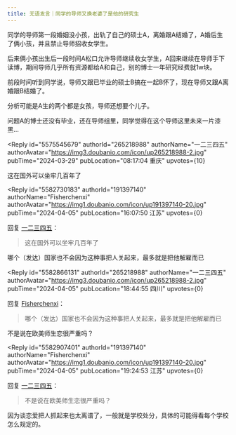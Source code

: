 ```yaml
---
title: 无语发言｜同学的导师又换老婆了是他的研究生
---
```



<Forum groupName="我们在偷听" groupUrl="https://www.douban.com/group/737051/" archivedAt="2025-05-16T14:19:50.410Z">
  <Post
    id="303785919"
    title="无语发言｜同学的导师又换老婆了是他的研究生"
    url="https://www.douban.com/group/topic/303785919/?_spm_id=MjE5NzY5MjUx"
    pubTime="2024-04-10"
    highlightUserId="191397140"
  >
同学的导师第一段婚姻没小孩，出轨了自己的硕士A，离婚跟A结婚了，A婚后生了俩小孩，并且禁止导师招收女学生。

后来俩小孩出生后一段时间A松口允许导师继续收女学生，A回来继续在导师手下读博，期间导师几乎所有资源都给A和自己，别的博士一年研究经费就1w块。

前段时间听到同学说，导师又跟已毕业的硕士B搞在一起B怀了，现在导师又跟A离婚跟B结婚了。

分析可能是A生的两个都是女孩，导师还想要个儿子。

问题A的博士还没有毕业，还在导师组里，同学觉得在这个导师这里未来一片漆黑\...

<Reply
  id="5575545679"
  authorId="265218988"
  authorName="一二三四五"
  authorAvatar="https://img3.doubanio.com/icon/up265218988-2.jpg"
  pubTime="2024-03-29"
  pubLocation="08:17:04 重庆"
  upvotes={10}
>
这在国外可以坐牢几百年了
</Reply>

<Reply
  id="5582730183"
  authorId="191397140"
  authorName="Fisherchenxi"
  authorAvatar="https://img1.doubanio.com/icon/up191397140-20.jpg"
  pubTime="2024-04-05"
  pubLocation="16:07:50 江苏"
  upvotes={0}
>
回复 [一二三四五](https://www.douban.com/people/265218988/)：
 > 这在国外可以坐牢几百年了

哪个（发达）国家也不会因为这种事把人关起来，最多就是把他解雇而已
</Reply>

<Reply
  id="5582866131"
  authorId="265218988"
  authorName="一二三四五"
  authorAvatar="https://img3.doubanio.com/icon/up265218988-2.jpg"
  pubTime="2024-04-05"
  pubLocation="18:44:55 四川"
  upvotes={0}
>
回复 [Fisherchenxi](https://www.douban.com/people/191397140/)：
 > 哪个（发达）国家也不会因为这种事把人关起来，最多就是把他解雇而已

不是说在欧美师生恋很严重吗？
</Reply>

<Reply
  id="5582907401"
  authorId="191397140"
  authorName="Fisherchenxi"
  authorAvatar="https://img1.doubanio.com/icon/up191397140-20.jpg"
  pubTime="2024-04-05"
  pubLocation="19:24:53 江苏"
  upvotes={0}
>
回复 [一二三四五](https://www.douban.com/people/265218988/)：
 > 不是说在欧美师生恋很严重吗？

因为谈恋爱把人抓起来也太离谱了，一般就是学校处分，具体的可能得看每个学校怎么规定的。
</Reply>
  </Post>
</Forum>
